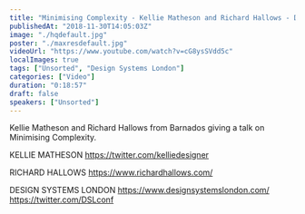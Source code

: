 ```yaml
---
title: "Minimising Complexity - Kellie Matheson and Richard Hallows - Design Systems London"
publishedAt: "2018-11-30T14:05:03Z"
image: "./hqdefault.jpg"
poster: "./maxresdefault.jpg"
videoUrl: "https://www.youtube.com/watch?v=cG8ysSVdd5c"
localImages: true
tags: ["Unsorted", "Design Systems London"]
categories: ["Video"]
duration: "0:18:57"
draft: false
speakers: ["Unsorted"]
---
```


Kellie Matheson and Richard Hallows from Barnados giving a talk on Minimising Complexity.

KELLIE MATHESON
https://twitter.com/kelliedesigner

RICHARD HALLOWS
https://www.richardhallows.com/

DESIGN SYSTEMS LONDON
https://www.designsystemslondon.com/
https://twitter.com/DSLconf
